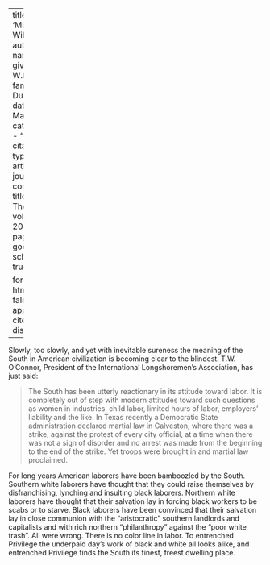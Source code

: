 
---
title: 'Murder Will Out'
author:
  - name:
      given: W.E.B.
      family: Du Bois
date: Mar. 1920
categories: 
  - ""
citation: 
  type: article-journal
  container-title: The Crisis
  volume: 20
  issue: 5
  page: 215
google-scholar: true

format:
  html:
    toc: false
    appendix-cite-as: display
---



Slowly, too slowly, and yet with inevitable sureness the meaning of the
South in American civilization is becoming clear to the blindest. T.W.
O'Connor, President of the International Longshoremen's Association, has
just said:

> The South has been utterly reactionary in its attitude toward labor. It
is completely out of step with modern attitudes toward such questions as
women in industries, child labor, limited hours of labor, employers'
liability and the like. In Texas recently a Democratic State
administration declared martial law in Galveston, where there was a
strike, against the protest of every city official, at a time when there
was not a sign of disorder and no arrest was made from the beginning to
the end of the strike. Yet troops were brought in and martial law
proclaimed.

For long years American laborers have been bamboozled by the South.
Southern white laborers have thought that they could raise themselves by
disfranchising, lynching and insulting black laborers. Northern white
laborers have thought that their salvation lay in forcing black workers
to be scabs or to starve. Black laborers have been convinced that their
salvation lay in close communion with the "aristocratic" southern
landlords and capitalists and with rich northern "philanthropy" against
the "poor white trash". All were wrong. There is no color line in labor.
To entrenched Privilege the underpaid day's work of black and white all looks alike, and entrenched Privilege
finds the South its finest, freest dwelling place.


